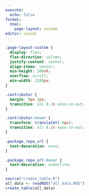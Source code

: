 ```yaml
---
execute:
  echo: false
format: 
  html:
    page-layout: custom
editor: visual
---
```


```css
.page-layout-custom {
  display: flex;
  flex-direction: column;
  justify-content: center;
  align-items: center;
  min-height: 100vh;
  overflow: scroll;
  min-width: 1200px;
}

.contributor {
  margin: 0px 2px;
  transition: all 0.2s ease-in-out;
}

.contributor:hover {
  transform: translateY(-6px);
  transition: all 0.2s ease-in-out;
}

.package_repo_url {
  text-decoration: none;
}

.package_repo_url:hover {
  text-decoration: underline;
}
```

```r
source("create_table.R")
all_data <- readRDS("all_data.RDS")
create_table(all_data)
```
